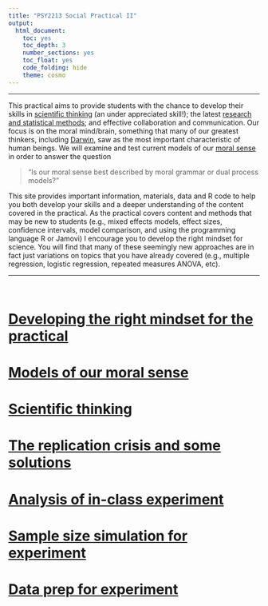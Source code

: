 ```yaml
---
title: "PSY2213 Social Practical II"
output: 
  html_document:
    toc: yes
    toc_depth: 3
    number_sections: yes
    toc_float: yes
    code_folding: hide
    theme: cosmo
---
```


***

This practical aims to provide students with the chance to develop their skills in [scientific thinking](Scientific thinking.html) (an under appreciated skill!); the latest [research and statistical methods](PSY2213-Analysis-of-in-class-experiment.html); and effective collaboration and communication. Our focus is on the moral mind/brain, something that many of our greatest thinkers, including [Darwin](https://psychclassics.yorku.ca/Darwin/Descent/descent4.htm), saw as the most important characteristic of human beings. We will examine and test current models of our [moral sense](Models of our moral sense.html) in order to answer the question

>"Is our moral sense best described by moral grammar or dual process models?” 

This site provides important information, materials, data and R code to help you both develop your skills and a deeper understanding of the content covered in the practical. As the practical covers content and methods that may be new to students (e.g.,  mixed effects models, effect sizes, confidence intervals, model comparison, and using the programming language R or Jamovi) I encourage you to develop the right mindset for science. You will find that many of these seemingly new approaches are in fact just variations on topics that you have already covered (e.g., multiple regression, logistic regression, repeated measures ANOVA, etc). 

***

<br>

# [Developing the right mindset for the practical](Developing the right mindset for the practical.html)

# [Models of our moral sense](Models of our moral sense.html)

# [Scientific thinking](Scientific thinking.html)

# [The replication crisis and some solutions](The replication crisis and some solutions.html)

# [Analysis of in-class experiment](PSY2213-Analysis-of-in-class-experiment.html)

# [Sample size simulation for experiment](PSY2213-Sample-size-simulation-for-experiment.html)

# [Data prep for experiment](PSY2213-Analysis-of-in-class-experiment.html)
  